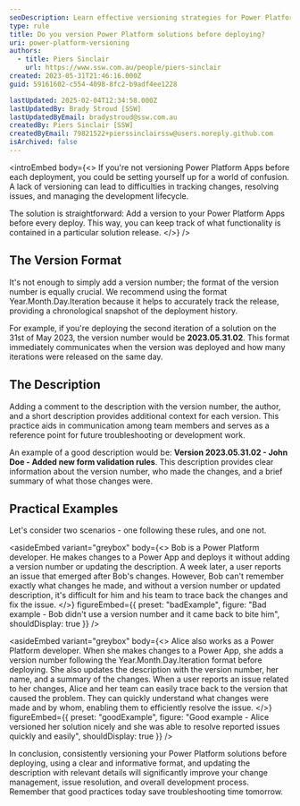 ```yaml
---
seoDescription: Learn effective versioning strategies for Power Platform solutions to enhance tracking, deployment, and development lifecycle management.
type: rule
title: Do you version Power Platform solutions before deploying?
uri: power-platform-versioning
authors:
  - title: Piers Sinclair
    url: https://www.ssw.com.au/people/piers-sinclair
created: 2023-05-31T21:46:16.000Z
guid: 59161602-c554-4098-8fc2-b9adf4ee1228

lastUpdated: 2025-02-04T12:34:58.000Z
lastUpdatedBy: Brady Stroud [SSW]
lastUpdatedByEmail: bradystroud@ssw.com.au
createdBy: Piers Sinclair [SSW]
createdByEmail: 79821522+pierssinclairssw@users.noreply.github.com
isArchived: false
---
```


<introEmbed
  body={<>
If you're not versioning Power Platform Apps before each deployment, you could be setting yourself up for a world of confusion. A lack of versioning can lead to difficulties in tracking changes, resolving issues, and managing the development lifecycle.

The solution is straightforward: Add a version to your Power Platform Apps before every deploy. This way, you can keep track of what functionality is contained in a particular solution release.
  </>}
/>
## The Version Format

It's not enough to simply add a version number; the format of the version number is equally crucial. We recommend using the format Year.Month.Day.Iteration because it helps to accurately track the release, providing a chronological snapshot of the deployment history.

For example, if you're deploying the second iteration of a solution on the 31st of May 2023, the version number would be **2023.05.31.02**. This format immediately communicates when the version was deployed and how many iterations were released on the same day.

## The Description

Adding a comment to the description with the version number, the author, and a short description provides additional context for each version. This practice aids in communication among team members and serves as a reference point for future troubleshooting or development work.

An example of a good description would be: **Version 2023.05.31.02 - John Doe - Added new form validation rules**. This description provides clear information about the version number, who made the changes, and a brief summary of what those changes were.

## Practical Examples

Let's consider two scenarios - one following these rules, and one not.


<asideEmbed
  variant="greybox"
  body={<>
    Bob is a Power Platform developer. He makes changes to a Power App and deploys it without adding a version number or updating the description. A week later, a user reports an issue that emerged after Bob's changes. However, Bob can't remember exactly what changes he made, and without a version number or updated description, it's difficult for him and his team to trace back the changes and fix the issue.
  </>}
  figureEmbed={{
    preset: "badExample",
    figure: "Bad example - Bob didn't use a version number and it came back to bite him",
    shouldDisplay: true
  }}
/>



<asideEmbed
  variant="greybox"
  body={<>
    Alice also works as a Power Platform developer. When she makes changes to a Power App, she adds a version number following the Year.Month.Day.Iteration format before deploying. She also updates the description with the version number, her name, and a summary of the changes. When a user reports an issue related to her changes, Alice and her team can easily trace back to the version that caused the problem. They can quickly understand what changes were made and by whom, enabling them to efficiently resolve the issue.
  </>}
  figureEmbed={{
    preset: "goodExample",
    figure: "Good example - Alice versioned her solution nicely and she was able to resolve reported issues quickly and easily",
    shouldDisplay: true
  }}
/>


In conclusion, consistently versioning your Power Platform solutions before deploying, using a clear and informative format, and updating the description with relevant details will significantly improve your change management, issue resolution, and overall development process. Remember that good practices today save troubleshooting time tomorrow.
